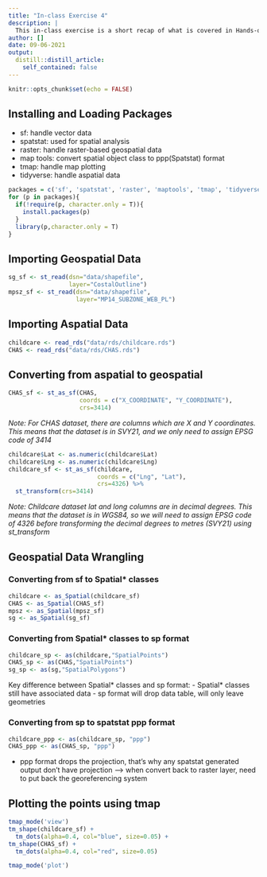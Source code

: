 ```yaml
---
title: "In-class Exercise 4"
description: |
  This in-class exercise is a short recap of what is covered in Hands-on Exercise 4, with some concepts being reiterated again. 
author: []
date: 09-06-2021
output:
  distill::distill_article:
    self_contained: false
---
```



```r
knitr::opts_chunk$set(echo = FALSE)
```

## Installing and Loading Packages

- sf: handle vector data
- spatstat: used for spatial analysis
- raster: handle raster-based geospatial data
- map tools: convert spatial object class to ppp(Spatstat) format 
- tmap: handle map plotting
- tidyverse: handle aspatial data

```r
packages = c('sf', 'spatstat', 'raster', 'maptools', 'tmap', 'tidyverse')
for (p in packages){
  if(!require(p, character.only = T)){
    install.packages(p)
  }
  library(p,character.only = T)
}
```

## Importing Geospatial Data
```r
sg_sf <- st_read(dsn="data/shapefile",
                 layer="CostalOutline")
mpsz_sf <- st_read(dsn="data/shapefile",
                   layer="MP14_SUBZONE_WEB_PL")
```

## Importing Aspatial Data
```r
childcare <- read_rds("data/rds/childcare.rds")
CHAS <- read_rds("data/rds/CHAS.rds")
```

## Converting from aspatial to geospatial
```r
CHAS_sf <- st_as_sf(CHAS, 
                    coords = c("X_COORDINATE", "Y_COORDINATE"),
                    crs=3414)
```
*Note: For CHAS dataset, there are columns which are X and Y coordinates. This means that the dataset is in SVY21, and we only need to assign EPSG code of 3414*

```r
childcare$Lat <- as.numeric(childcare$Lat)
childcare$Lng <- as.numeric(childcare$Lng)
childcare_sf <- st_as_sf(childcare,
                         coords = c("Lng", "Lat"),
                         crs=4326) %>%
  st_transform(crs=3414)
```
*Note: Childcare dataset lat and long columns are in decimal degrees. This means that the dataset is in WGS84, so we will need to assign EPSG code of 4326 before transforming the decimal degrees to metres (SVY21) using st_transform*

## Geospatial Data Wrangling

### Converting from sf to Spatial* classes
```r
childcare <- as_Spatial(childcare_sf)
CHAS <- as_Spatial(CHAS_sf)
mpsz <- as_Spatial(mpsz_sf)
sg <- as_Spatial(sg_sf)
```

### Converting from Spatial* classes to sp format
```r
childcare_sp <- as(childcare,"SpatialPoints")
CHAS_sp <- as(CHAS,"SpatialPoints")
sg_sp <- as(sg,"SpatialPolygons")
```

Key difference between Spatial* classes and sp format:
- Spatial* classes still have associated data
- sp format will drop data table, will only leave geometries

### Converting from sp to spatstat ppp format
```r
childcare_ppp <- as(childcare_sp, "ppp")
CHAS_ppp <- as(CHAS_sp, "ppp")
```
- ppp format drops the projection, that's why any spatstat generated output don't have projection --> when convert back to raster layer, need to put back the georeferencing system

## Plotting the points using tmap
```r
tmap_mode('view')
tm_shape(childcare_sf) + 
  tm_dots(alpha=0.4, col="blue", size=0.05) +
tm_shape(CHAS_sf) + 
  tm_dots(alpha=0.4, col="red", size=0.05)
```
```r
tmap_mode('plot')
```
